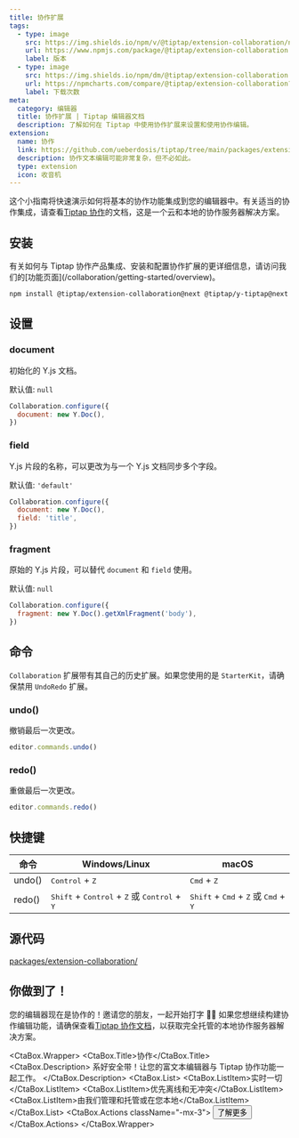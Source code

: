 ```yaml
---
title: 协作扩展
tags:
  - type: image
    src: https://img.shields.io/npm/v/@tiptap/extension-collaboration/next?label=版本
    url: https://www.npmjs.com/package/@tiptap/extension-collaboration
    label: 版本
  - type: image
    src: https://img.shields.io/npm/dm/@tiptap/extension-collaboration.svg
    url: https://npmcharts.com/compare/@tiptap/extension-collaboration?minimal=true
    label: 下载次数
meta:
  category: 编辑器
  title: 协作扩展 | Tiptap 编辑器文档
  description: 了解如何在 Tiptap 中使用协作扩展来设置和使用协作编辑。
extension:
  name: 协作
  link: https://github.com/ueberdosis/tiptap/tree/main/packages/extension-collaboration
  description: 协作文本编辑可能非常复杂，但不必如此。
  type: extension
  icon: 收音机
---
```



这个小指南将快速演示如何将基本的协作功能集成到您的编辑器中。有关适当的协作集成，请查看[Tiptap 协作](/collaboration/getting-started/overview)的文档，这是一个云和本地的协作服务器解决方案。

<CodeDemo path="/Demos/CollaborationSplitPane" />

## 安装

<Callout title="更多详细信息" variant="hint">
  有关如何与 Tiptap 协作产品集成、安装和配置协作扩展的更详细信息，请访问我们的[功能页面](/collaboration/getting-started/overview)。
</Callout>

```bash
npm install @tiptap/extension-collaboration@next @tiptap/y-tiptap@next yjs y-websocket
```

## 设置

### document

初始化的 Y.js 文档。

默认值: `null`

```js
Collaboration.configure({
  document: new Y.Doc(),
})
```

### field

Y.js 片段的名称，可以更改为与一个 Y.js 文档同步多个字段。

默认值: `'default'`

```js
Collaboration.configure({
  document: new Y.Doc(),
  field: 'title',
})
```

### fragment

原始的 Y.js 片段，可以替代 `document` 和 `field` 使用。

默认值: `null`

```js
Collaboration.configure({
  fragment: new Y.Doc().getXmlFragment('body'),
})
```

## 命令

`Collaboration` 扩展带有其自己的历史扩展。如果您使用的是 `StarterKit`，请确保禁用 `UndoRedo` 扩展。

### undo()

撤销最后一次更改。

```js
editor.commands.undo()
```

### redo()

重做最后一次更改。

```js
editor.commands.redo()
```

## 快捷键

| 命令   | Windows/Linux                                                                             | macOS                                                                             |
| ------ | ----------------------------------------------------------------------------------------- | --------------------------------------------------------------------------------- |
| undo() | <kbd>Control</kbd> + <kbd>Z</kbd>                                                         | <kbd>Cmd</kbd> + <kbd>Z</kbd>                                                     |
| redo() | <kbd>Shift</kbd> + <kbd>Control</kbd> + <kbd>Z</kbd> 或 <kbd>Control</kbd> + <kbd>Y</kbd> | <kbd>Shift</kbd> + <kbd>Cmd</kbd> + <kbd>Z</kbd> 或 <kbd>Cmd</kbd> + <kbd>Y</kbd> |

## 源代码

[packages/extension-collaboration/](https://github.com/ueberdosis/tiptap/blob/main/packages/extension-collaboration/)

## 你做到了！

您的编辑器现在是协作的！邀请您的朋友，一起开始打字 🙌🏻 如果您想继续构建协作编辑功能，请确保查看[Tiptap 协作文档](/collaboration/getting-started/overview)，以获取完全托管的本地协作服务器解决方案。

<CtaBox.Wrapper>
  <CtaBox.Title>协作</CtaBox.Title>
  <CtaBox.Description>
    系好安全带！让您的富文本编辑器与 Tiptap 协作功能一起工作。
  </CtaBox.Description>
  <CtaBox.List>
    <CtaBox.ListItem>实时一切</CtaBox.ListItem>
    <CtaBox.ListItem>优先离线和无冲突</CtaBox.ListItem>
    <CtaBox.ListItem>由我们管理和托管或在您本地</CtaBox.ListItem>
  </CtaBox.List>
  <CtaBox.Actions className="-mx-3">
    <Button className="text-white/80 hover:text-white/100" variant="tertiary" asChild>
      <Link href="/collaboration/getting-started/overview">
        了解更多
        <ArrowRightIcon className="w-4 h-4" />
      </Link>
    </Button>
  </CtaBox.Actions>
</CtaBox.Wrapper>